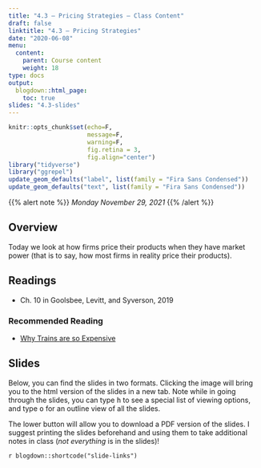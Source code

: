 ```yaml
---
title: "4.3 — Pricing Strategies — Class Content"
draft: false
linktitle: "4.3 — Pricing Strategies"
date: "2020-06-08"
menu:
  content:
    parent: Course content
    weight: 18
type: docs
output:
  blogdown::html_page:
    toc: true
slides: "4.3-slides"
---
```


```r
knitr::opts_chunk$set(echo=F,
                      message=F,
                      warning=F,
                      fig.retina = 3,
                      fig.align="center")
library("tidyverse")
library("ggrepel")
update_geom_defaults("label", list(family = "Fira Sans Condensed"))
update_geom_defaults("text", list(family = "Fira Sans Condensed"))
```

{{% alert note %}}
*Monday November 29, 2021*
{{% /alert %}}

## <i class="fas fa-info-circle fa-lg"></i> Overview

Today we look at how firms price their products when they have market power (that is to say, how most firms in reality price their products). 

## <i class="fas fa-book-reader fa-lg"></i> Readings

- <i class="fas fas fa-book"></i> Ch. 10 in Goolsbee, Levitt, and Syverson, 2019

### Recommended Reading

- [<i class="fab fa-youtube"></i> Why Trains are so Expensive](https://www.youtube.com/watch?v=fwjwePe-HmA)

## <i class="fas fa-chalkboard-teacher"></i> Slides

Below, you can find the slides in two formats. Clicking the image will bring you to the html version of the slides in a new tab. Note while in going through the slides, you can type <kbd>h</kbd> to see a special list of viewing options, and type <kbd>o</kbd> for an outline view of all the slides.

The lower button will allow you to download a PDF version of the slides. I suggest printing the slides beforehand and using them to take additional notes in class (*not everything* is in the slides)!

`r blogdown::shortcode("slide-links")`
